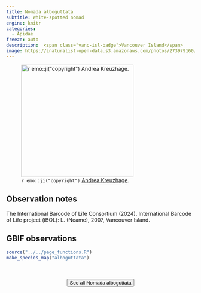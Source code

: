 ```yaml
---
title: Nomada alboguttata
subtitle: White-spotted nomad
engine: knitr
categories:
  - Apidae
freeze: auto
description:  <span class="vanc-isl-badge">Vancouver Island</span>
image: https://inaturalist-open-data.s3.amazonaws.com/photos/273979160/large.jpeg
---
```

![`r emo::ji("copyright")` [Andrea Kreuzhage ](https://inaturalist.ca/photos/273979160/).](https://inaturalist-open-data.s3.amazonaws.com/photos/273979160/large.jpeg){height=300}

## Observation notes  
The International Barcode of Life Consortium (2024). International Barcode of Life project (iBOL): L. (Neame), 2007, <span class="hl-place-name"><span class="hl-place-name"><span class="hl-place-name">Vancouver</span> Is</span>land</span>.

## GBIF observations  


```r
source("../../page_functions.R")
make_species_map("alboguttata")
```
<br><br>
<center>


<a href="https://inaturalist.ca/observations?place_id=any&quality_grade=research&subview=map&taxon_id=459068"><button type="button" class="btn btn-secondary">See all Nomada alboguttata <i class="fa-solid fa-arrow-up-right-from-square"></i> </button></a>
</center>

